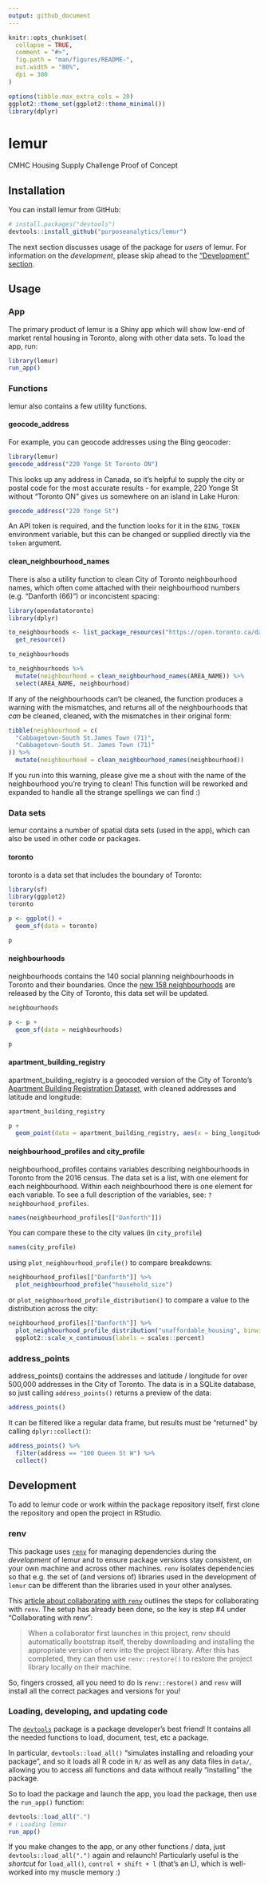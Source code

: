 ```yaml
---
output: github_document
---
```


<!-- README.md is generated from README.Rmd. Please edit that file -->

```r
knitr::opts_chunk$set(
  collapse = TRUE,
  comment = "#>",
  fig.path = "man/figures/README-",
  out.width = "80%",
  dpi = 300
)

options(tibble.max_extra_cols = 20)
ggplot2::theme_set(ggplot2::theme_minimal())
library(dplyr)
```

# lemur

CMHC Housing Supply Challenge Proof of Concept

## Installation

You can install lemur from GitHub:

``` r
# install.packages("devtools")
devtools::install_github("purposeanalytics/lemur")
```

The next section discusses usage of the package for _users_ of lemur. For information on the _development_, please skip ahead to the ["Development" section](#development).

## Usage

### App

The primary product of lemur is a Shiny app which will show low-end of market rental housing in Toronto, along with other data sets. To load the app, run:

```r
library(lemur)
run_app()
```

### Functions

lemur also contains a few utility functions.

#### geocode_address

For example, you can geocode addresses using the Bing geocoder:

```r
library(lemur)
geocode_address("220 Yonge St Toronto ON")
```

This looks up any address in Canada, so it's helpful to supply the city or postal code for the most accurate results - for example, 220 Yonge St without "Toronto ON" gives us somewhere on an island in Lake Huron:

```r
geocode_address("220 Yonge St")
```

An API token is required, and the function looks for it in the `BING_TOKEN` environment variable, but this can be changed or supplied directly via the `token` argument.

#### clean_neighbourhood_names

There is also a utility function to clean City of Toronto neighbourhood names, which often come attached with their neighbourhood numbers (e.g. "Danforth (66)") or inconcistent spacing:

```r
library(opendatatoronto)
library(dplyr)

to_neighbourhoods <- list_package_resources("https://open.toronto.ca/dataset/neighbourhoods/") %>%
  get_resource()

to_neighbourhoods

to_neighbourhoods %>%
  mutate(neighbourhood = clean_neighbourhood_names(AREA_NAME)) %>%
  select(AREA_NAME, neighbourhood)
```

If any of the neighbourhoods can't be cleaned, the function produces a warning with the mismatches, and returns all of the neighbourhoods that _can_ be cleaned, cleaned, with the mismatches in their original form:

```r
tibble(neighbourhood = c(
  "Cabbagetown-South St.James Town (71)",
  "Cabbagetown-South St. James Town (71)"
)) %>%
  mutate(neighbourhood = clean_neighbourhood_names(neighbourhood))
```


If you run into this warning, please give me a shout with the name of the neighbourhood you're trying to clean! This function will be reworked and expanded to handle all the strange spellings we can find :)

### Data sets

lemur contains a number of spatial data sets (used in the app), which can also be used in other code or packages.

#### toronto

toronto is a data set that includes the boundary of Toronto:

```r
library(sf)
library(ggplot2)
toronto

p <- ggplot() +
  geom_sf(data = toronto)

p
```

#### neighbourhoods

neighbourhoods contains the 140 social planning neighbourhoods in Toronto and their boundaries. Once the [new 158 neighbourhoods](https://www.toronto.ca/city-government/data-research-maps/neighbourhoods-communities/neighbourhood-profiles/) are released by the City of Toronto, this data set will be updated.

```r
neighbourhoods

p <- p +
  geom_sf(data = neighbourhoods)

p
```
 
#### apartment_building_registry

apartment_building_registry is a geocoded version of the City of Toronto's [Apartment Building Registration Dataset](https://open.toronto.ca/dataset/apartment-building-registration/), with cleaned addresses and latitude and longitude:

```r
apartment_building_registry

p +
  geom_point(data = apartment_building_registry, aes(x = bing_longitude, y = bing_latitude))
```

#### neighbourhood_profiles and city_profile

neighbourhood_profiles contains variables describing neighbourhoods in Toronto from the 2016 census. The data set is a list, with one element for each neighbourhood. Within each neighbourhood there is one element for each variable. To see a full description of the variables, see: `?neighbourhood_profiles`.

```r
names(neighbourhood_profiles[["Danforth"]])
```

You can compare these to the city values (in `city_profile`)

```r
names(city_profile)
```

using `plot_neighbourhood_profile()` to compare breakdowns:

```r
neighbourhood_profiles[["Danforth"]] %>%
  plot_neighbourhood_profile("household_size")
```

or `plot_neighbourhood_profile_distribution()` to compare a value to the distribution across the city:

```r
neighbourhood_profiles[["Danforth"]] %>%
  plot_neighbourhood_profile_distribution("unaffordable_housing", binwidth = 0.01) + 
  ggplot2::scale_x_continuous(labels = scales::percent)
```

### address_points

address_points() contains the addresses and latitude / longitude for over 500,000 addresses in the City of Toronto. The data is in a SQLite database, so just calling `address_points()` returns a preview of the data:

```r
address_points()
```

It can be filtered like a regular data frame, but results must be "returned" by calling `dplyr::collect()`:

```r
address_points() %>%
  filter(address == "100 Queen St W") %>%
  collect()
```

## Development

To add to lemur code or work within the package repository itself, first clone the repository and open the project in RStudio.

### renv

This package uses [`renv`](https://rstudio.github.io/renv/articles/renv.html) for managing dependencies during the _development_ of lemur and to ensure package versions stay consistent, on your own machine and across other machines. `renv` isolates dependencies so that e.g. the set of (and versions of) libraries used in the development of `lemur` can be different than the libraries used in your other analyses. 

This [article about collaborating with `renv`](https://rstudio.github.io/renv/articles/collaborating.html) outlines the steps for collaborating with `renv`. The setup has already been done, so the key is step #4 under "Collaborating with renv":

> When a collaborator first launches in this project, renv should automatically bootstrap itself, thereby downloading and installing the appropriate version of renv into the project library. After this has completed, they can then use `renv::restore()` to restore the project library locally on their machine.

So, fingers crossed, all you need to do is `renv::restore()` and `renv` will install all the correct packages and versions for you!

### Loading, developing, and updating code

The [`devtools`](https://devtools.r-lib.org) package is a package developer's best friend! It contains all the needed functions to load, document, test, etc a package.

In particular, `devtools::load_all()` "simulates installing and reloading your package", and so it loads all R code in `R/` as well as any data files in `data/`, allowing you to access all functions and data without really "installing" the package.

So to load the package and launch the app, you load the package, then use the `run_app()` function:

```r
devtools::load_all(".")
# ℹ Loading lemur
run_app()
```

If you make changes to the app, or any other functions / data, just `devtools::load_all(".")` again and relaunch! Particularly useful is the _shortcut_ for `load_all()`, `control + shift + l` (that's an L), which is well-worked into my muscle memory :)

